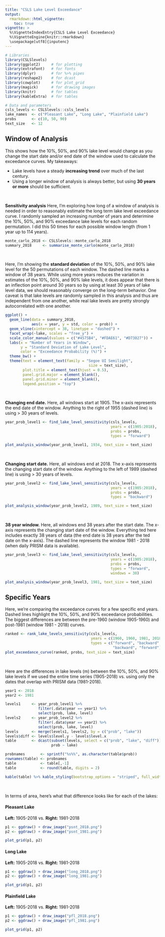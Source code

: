 ```yaml
---
title: "CSLS Lake Level Exceedance"
output: 
  rmarkdown::html_vignette:
    toc: true
vignette: >
  %\VignetteIndexEntry{CSLS Lake Level Exceedance}
  %\VignetteEngine{knitr::rmarkdown}
  \usepackage[utf8]{inputenc}
---
```


```r
# Libraries
library(CSLSlevels)
library(ggplot2)     # for plotting
library(extrafont)   # for fonts
library(dplyr)       # for %>% pipes
library(reshape2)    # for dcast
library(cowplot)     # for plot_grid
library(magick)      # for drawing images
library(knitr)       # for tables
library(kableExtra)  # for tables

# Data and parameters
csls_levels <- CSLSlevels::csls_levels
lake_names  <- c("Pleasant Lake", "Long Lake", "Plainfield Lake")
probs       <- c(10, 50, 90)
text_size   <- 12
```

## Window of Analysis

This shows how the 10%, 50%, and 90% lake level would change as you change the
start date and/or end date of the window used to calculate the exceedance
curves. My takeaways:

* Lake levels have a steady **increasing trend** over much of the last century.
* Using a longer window of analysis is always better, but using **30 years or more**
should be sufficient.

<br>

**Sensitivity analysis** Here, I'm exploring how long of a window of
analysis is needed in order to reasonably estimate the long term lake level
exceedance curve. I randomly sampled an increasing number of years and
deterimine the 10%, 50%, and 90% exceedance lake levels for each random
permutation. I did this 50 times for each possible window length (from 1 year up to 114
years).

```r
monte_carlo_2018 <- CSLSlevels::monte_carlo_2018
summary_2018     <- summarise_monte_carlo(monte_carlo_2018)
```

<br>

Here, I'm showing the **standard deviation** of the 10%, 50%, and 90% lake level
for the 50 permutations of each window. The dashed line marks a window of 38
years. While using more years reduces the variation in estimates of the 10%,
50%, and 90% lake levels, it does appear that there is an inflection point
around 30 years so by using at least 30 years of lake level data,
we should reasonably converge on the long-term behavior. One caveat is that lake
levels are randomly sampled in this analysis and thus are independent from one
another, while real lake levels are pretty strongly autocorrelated with one
another.

```r
ggplot() +
  geom_line(data = summary_2018,
            aes(x = year, y = std, color = prob)) +
  geom_vline(xintercept = 38, linetype = "dashed") +
  facet_wrap(~lake, scales = "free_y") +
  scale_color_manual(values = c("#4575B4", "#FDAE61", "#D73027")) +
  labs(x = "Number of Years in Window",
       y = "Standard Deviation of Lake Level",
       color = "Exceedance Probability (%)") +
  theme_bw() +
  theme(text = element_text(family = "Segoe UI Semilight",
                                      size = text_size),
        plot.title = element_text(hjust = 0.5),
        panel.grid.major = element_blank(),
        panel.grid.minor = element_blank(),
        legend.position = "top")
```

<br>

**Changing end date.** Here, all windows start at 1905. The x-axis represents
the end date of the window. Anything to the right of 1955 (dashed line) is using
> 30 years of levels.

```r
year_prob_level1 <- find_lake_level_sensitivity(csls_levels, 
                                                years = c(1905:2018), 
                                                probs = probs,
                                                types = "forward")

plot_analysis_window(year_prob_level1, 1934, text_size = text_size)
```

<br> 

**Changing start date.** Here, all windows end at 2018. The x-axis represents
the changing start date of the window. Anything to the left of 1989 (dashed
line) is using > 30 years of levels.

```r
year_prob_level2 <- find_lake_level_sensitivity(csls_levels, 
                                                years = c(1905:2018), 
                                                probs = probs,
                                                types = "backward")

plot_analysis_window(year_prob_level2, 1989, text_size = text_size)
```

<br> 

**38 year window.** Here, all windows end 38 years after the start date. The
x-axis represents the changing start date of the window. Everything ted here
includes exactly 38 years of data (the end date is 38 years after the ted
date on the x-axis). The dashed line represents the window 1981 - 2018 (when
daily PRISM data is available).

```r
year_prob_level3 <- find_lake_level_sensitivity(csls_levels, 
                                                years = c(1905:2018), 
                                                probs = probs,
                                                types = "forward", 
                                                windows = 38)

plot_analysis_window(year_prob_level3, 1981, text_size = text_size)
```

## Specific Years

Here, we're comparing the exceedance curves for a few specific end years. Dashed
lines highlight the 10%, 50%, and 90% exceedance probabilities. The biggest
differences are between the pre-1960 (window 1905-1960) and post-1981 (window 1981 - 2018) curves.

```r
ranked <- rank_lake_levels_sensitivity(csls_levels, 
                                       years = c(1960, 1960, 1981, 2018), 
                                       types = c("forward", "backward",
                                                 "backward", "forward"))
plot_exceedance_curve(ranked, probs, text_size = text_size)
```

<br>

Here are the differences in lake levels (m) between the 10%, 50%, and 90% lake
levels if we used the entire time series (1905-2018) vs. using only the dates 
that overlap with PRISM data (1981-2018).

```r
year1 <- 2018
year2 <- 1981

levels1     <- year_prob_level1 %>%
               filter(.data$year == year1) %>%
               select(prob, lake, level)
levels2     <- year_prob_level2 %>%
               filter(.data$year == year2) %>%
               select(prob, lake, level)
levels      <- merge(levels1, levels2, by = c("prob", "lake"))
levels$diff <- levels$level.y - levels$level.x
table       <- dcast(subset(levels, select = c("prob", "lake", "diff")), 
                     prob ~ lake)

probnames       <- sprintf("%s%%", as.character(table$prob))
rownames(table) <- probnames
table           <- table[,-1]
table           <- round(table, digits = 2)

kable(table) %>% kable_styling(bootstrap_options = "striped", full_width = F)
```

<br>

In terms of area, here's what that difference looks like for each of the lakes:

#### Pleasant Lake 
**Left:** 1905-2018 vs. **Right:** 1981-2018
```r
p1 <- ggdraw() + draw_image("psnt_2018.png")
p2 <- ggdraw() + draw_image("psnt_1981.png")

plot_grid(p1, p2)
```

#### Long Lake 
**Left:** 1905-2018 vs. **Right:** 1981-2018
```r
p1 <- ggdraw() + draw_image("long_2018.png")
p2 <- ggdraw() + draw_image("long_1981.png")

plot_grid(p1, p2)
```

#### Plainfield Lake 
**Left:** 1905-2018 vs. **Right:** 1981-2018
```r
p1 <- ggdraw() + draw_image("pfl_2018.png")
p2 <- ggdraw() + draw_image("pfl_1981.png")

plot_grid(p1, p2)
```
